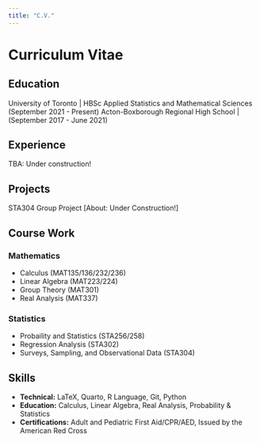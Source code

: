 ```yaml
---
title: "C.V."
---
```


# Curriculum Vitae
## Education
University of Toronto | HBSc Applied Statistics and Mathematical Sciences (September 2021 - Present)
Acton-Boxborough Regional High School | (September 2017 - June 2021)

## Experience
TBA: Under construction!

## Projects
STA304 Group Project
[About: Under Construction!]

## Course Work
### Mathematics
* Calculus (MAT135/136/232/236)
* Linear Algebra (MAT223/224)
* Group Theory (MAT301)
* Real Analysis (MAT337)

### Statistics
* Probaility and Statistics (STA256/258)
* Regression Analysis (STA302)
* Surveys, Sampling, and Observational Data (STA304)

## Skills
* **Technical:** LaTeX, Quarto, R Language, Git, Python
* **Education:** Calculus, Linear Algebra, Real Analysis, Probability & Statistics
* **Certifications:** Adult and Pediatric First Aid/CPR/AED, Issued by the American Red Cross